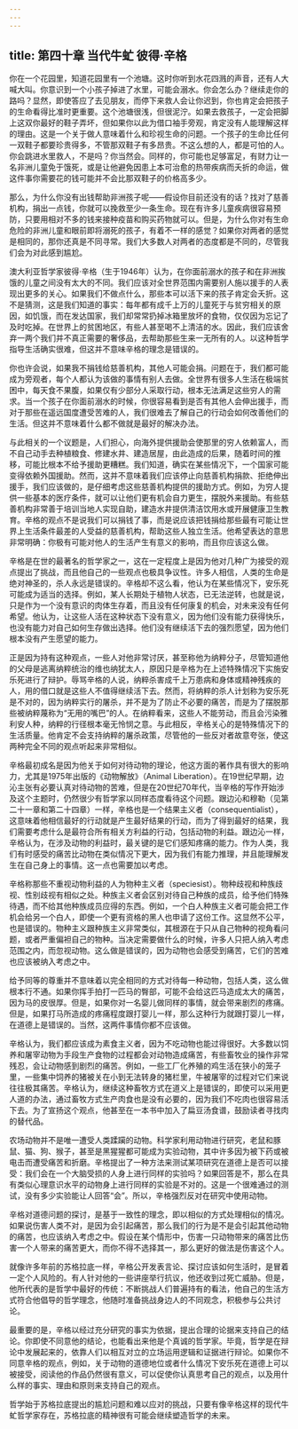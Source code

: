 ```yaml
---
---
---
```

title: 第四十章 当代牛虻 彼得·辛格
---




你在一个花园里，知道花园里有一个池塘。这时你听到水花四溅的声音，还有人大喊大叫。你意识到一个小孩子掉进了水里，可能会溺水。你会怎么办？继续走你的路吗？显然，即使答应了去见朋友，而停下来救人会让你迟到，你也肯定会把孩子的生命看得比准时更重要。这个池塘很浅，但很泥泞。如果去救孩子，一定会把脚上这双你最好的鞋子弄坏，但如果你以此为借口袖手旁观，肯定没有人能理解这样的理由。这是一个关于做人意味着什么和珍视生命的问题。一个孩子的生命比任何一双鞋子都要珍贵得多，不管那双鞋子有多昂贵。不这么想的人，都是可怕的人。你会跳进水里救人，不是吗？你当然会。同样的，你可能也足够富足，有财力让一名非洲儿童免于饿死，或是让他避免因患上本可治愈的热带疾病而夭折的命运，做这件事你需要花的钱可能并不会比那双鞋子的价格高多少。

那么，为什么你没有出钱帮助非洲孩子呢——假设你目前还没有的话？找对了慈善机构，捐出一点钱，你就可以挽救至少一条生命。现在有许多儿童疾病很容易预防，只要用相对不多的钱来接种疫苗和购买药物就可以。但是，为什么你对有生命危险的非洲儿童和眼前即将溺死的孩子，有着不一样的感觉？如果你对两者的感觉是相同的，那你还真是不同寻常。我们大多数人对两者的态度都是不同的，尽管我们会为对此感到尴尬。

澳大利亚哲学家彼得·辛格（生于1946年）认为，在你面前溺水的孩子和在非洲挨饿的儿童之间没有太大的不同。我们应该对全世界范围内需要别人施以援手的人表现出更多的关心。如果我们不做点什么，那些本可以活下来的孩子肯定会夭折。这不是猜测，这是我们知道的事实：每年都有成千上万的儿童死于与贫穷相关的原因，如饥饿，而在发达国家，我们却常常扔掉冰箱里放坏的食物，仅仅因为忘记了及时吃掉。在世界上的贫困地区，有些人甚至喝不上清洁的水。因此，我们应该舍弃一两个我们并不真正需要的奢侈品，去帮助那些生来一无所有的人。以这种哲学指导生活确实很难，但这并不意味辛格的理念是错误的。

你也许会说，如果我不捐钱给慈善机构，其他人可能会捐。问题在于，我们都可能成为旁观者，每个人都认为该做的事情有别人去做。全世界有很多人生活在极端贫困中，每天食不果腹，如果仅有少部分人采取行动，根本无法满足这些穷人的需求。当一个孩子在你面前溺水的时候，你很容易看到是否有其他人会伸出援手，而对于那些在遥远国度遭受苦难的人，我们很难去了解自己的行动会如何改善他们的生活。但这并不意味着什么都不做就是最好的解决办法。

与此相关的一个议题是，人们担心，向海外提供援助会使那里的穷人依赖富人，而不自己动手去种植粮食、修建水井、建造居屋，由此造成的后果，随着时间的推移，可能比根本不给予援助更糟糕。我们知道，确实在某些情况下，一个国家可能变得依赖外国援助。然而，这并不意味着我们应该停止向慈善机构捐款、拒绝伸出援手，我们应该做的，是仔细考虑这些慈善机构提供的援助方式。例如，为穷人提供一些基本的医疗条件，就可以让他们更有机会自力更生，摆脱外来援助。有些慈善机构非常善于培训当地人实现自助，建造水井提供清洁饮用水或开展健康卫生教育。辛格的观点不是说我们可以捐钱了事，而是说应该把钱捐给那些最有可能让世界上生活条件最差的人受益的慈善机构，帮助这些人独立生活。他希望表达的意思非常明确：你极有可能对他人的生活产生有意义的影响，而且你应该这么做。

辛格是在世的最著名的哲学家之一，这在一定程度上是因为他对几种广为接受的观点提出了挑战，而且他自己的一些观点也极具争议性。许多人相信，人类的生命是绝对神圣的，杀人永远是错误的。辛格却不这么看，他认为在某些情况下，安乐死可能成为适当的选择。例如，某人长期处于植物人状态，已无法逆转，也就是说，只是作为一个没有意识的肉体生存着，而且没有任何康复的机会，对未来没有任何希望。他认为，让这些人活在这种状态下没有意义，因为他们没有能力获得快乐，也没有能力对自己如何生存做出选择。他们没有继续活下去的强烈愿望，因为他们根本没有产生愿望的能力。

正是因为持有这种观点，一些人对他非常讨厌，甚至称他为纳粹分子，尽管知道他的父母是逃离纳粹统治的维也纳犹太人，原因只是辛格为在上述特殊情况下实施安乐死进行了辩护。辱骂辛格的人说，纳粹杀害成千上万患病和身体或精神残疾的人，用的借口就是这些人不值得继续活下去。然而，将纳粹的杀人计划称为安乐死是不对的，因为纳粹实行的屠杀，并不是为了防止不必要的痛苦，而是为了摆脱那些被纳粹蔑称为“无用的嘴巴”的人。在纳粹看来，这些人不能劳动，而且会污染雅利安人种，纳粹的行径根本毫无怜悯之意。与此相反，辛格关心的是特殊情况下的生活质量。他肯定不会支持纳粹的屠杀政策，尽管他的一些反对者故意夸张，使这两种完全不同的观点听起来非常相似。

辛格最初成名是因为他关于如何对待动物的理论，他这方面的著作具有很大的影响力，尤其是1975年出版的《动物解放》（Animal Liberation）。在19世纪早期，边沁主张有必要认真对待动物的苦难，但是在20世纪70年代，当辛格的写作开始涉及这个主题时，仍然很少有哲学家以同样态度看待这个问题。跟边沁和穆勒（见第二十一章和第二十四章）一样，辛格也是一个结果主义者（consequentialist），这意味着他相信最好的行动就是产生最好结果的行动，而为了得到最好的结果，我们需要考虑什么是最符合所有相关方利益的行动，包括动物的利益。跟边沁一样，辛格认为，在涉及动物的利益时，最关键的是它们感知疼痛的能力。作为人类，我们有时感受的痛苦比动物在类似情况下更大，因为我们有能力推理，并且能理解发生在自己身上的事情。这一点也需要加以考虑。

辛格称那些不重视动物利益的人为物种主义者（speciesist）。物种歧视和种族歧视、性别歧视有相似之处。种族主义者会区别对待自己种族的成员，给予他们特殊待遇，而不给其他种族成员应得的东西。例如，一个白人种族主义者可能会把工作机会给另一个白人，即使一个更有资格的黑人也申请了这份工作。这显然不公平，也是错误的。物种主义跟种族主义非常类似，其根源在于只从自己物种的视角看问题，或者严重偏袒自己的物种。当决定需要做什么的时候，许多人只把人纳入考虑范围之内，而忽视动物。这么做是错误的，因为动物也会感受到痛苦，它们的苦难也应该被纳入考虑之中。

给予同等的尊重并不意味着以完全相同的方式对待每一种动物，包括人类，这么做根本行不通。如果你挥手拍打一匹马的臀部，可能不会给这匹马造成太大的痛苦，因为马的皮很厚。但是，如果你对一名婴儿做同样的事情，就会带来剧烈的疼痛。但是，如果打马所造成的疼痛程度跟打婴儿一样，那么这种行为就跟打婴儿一样，在道德上是错误的。当然，这两件事情你都不应该做。

辛格认为，我们都应该成为素食主义者，因为不吃动物也能过得很好。大多数以饲养和屠宰动物为手段生产食物的过程都会对动物造成痛苦，有些畜牧业的操作非常残忍，会让动物感到剧烈的痛苦。例如，一些工厂化养殖的鸡生活在狭小的笼子里，一些集中饲养的猪被关在小到无法转身的猪栏里，牛被屠宰的过程对它们来说往往极其痛苦。辛格认为，继续这种畜牧方式在道义上是错误的，即使可以采用更人道的办法，通过畜牧方式生产肉食也是没有必要的，因为我们不吃肉也很容易活下去。为了宣扬这个观点，他甚至在一本书中加入了扁豆汤食谱，鼓励读者寻找肉的替代品。

农场动物并不是唯一遭受人类蹂躏的动物。科学家利用动物进行研究，老鼠和豚鼠、猫、狗、猴子，甚至是黑猩猩都可能成为实验动物，其中许多因为被下药或被电击而遭受痛苦和折磨。辛格提出了一种方法来测试某项研究在道德上是否可以接受：我们会在一个大脑受损的人身上进行同样的实验吗？如果回答是不，那么在具有类似心理意识水平的动物身上进行同样的实验是不对的。这是一个很难通过的测试，没有多少实验能让人回答“会”。所以，辛格强烈反对在研究中使用动物。

辛格对道德问题的探讨，是基于一致性的理念，即以相似的方式处理相似的情况。如果说伤害人类不对，是因为会引起痛苦，那么我们的行为是不是会引起其他动物的痛苦，也应该纳入考虑之中。假设在某个情形中，伤害一只动物带来的痛苦比伤害一个人带来的痛苦更大，而你不得不选择其一，那么更好的做法是伤害这个人。

就像许多年前的苏格拉底一样，辛格公开发表言论、探讨应该如何生活时，是冒着一定个人风险的。有人针对他的一些讲座举行抗议，他还收到过死亡威胁。但是，他所代表的是哲学中最好的传统：不断挑战人们普遍持有的看法，他自己的生活方式符合他倡导的哲学理念，他随时准备挑战身边人的不同观念，积极参与公共讨论。

最重要的是，辛格以经过充分研究的事实为依据，提出合理的论据来支持自己的结论。你即使不同意他的结论，也能看出来他是个真诚的哲学家。毕竟，哲学是在辩论中发展起来的，依靠人们以相互对立的立场运用逻辑和证据进行辩论。如果你不同意辛格的观点，例如，关于动物的道德地位或者什么情况下安乐死在道德上可以被接受，阅读他的作品仍然很有意义，可以促使你认真思考自己的观点，以及用什么样的事实、理由和原则来支持自己的观点。

哲学始于苏格拉底提出的尴尬问题和难以应对的挑战，只要有像辛格这样的现代牛虻哲学家存在，苏格拉底的精神很有可能会继续塑造哲学的未来。